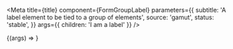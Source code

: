 

<Meta
  title={title}
  component={FormGroupLabel}
  parameters={{
    subtitle: 'A label element to be tied to a group of elements',
    source: 'gamut',
    status: 'stable',
  }}
  args={{ children: 'I am a label' }}
/>

<Canvas>
  <Story name="FormGroupLabel">{(args) => <FormGroupLabel {...args} />}</Story>
</Canvas>

<PropsTable story="FormGroupLabel" />
